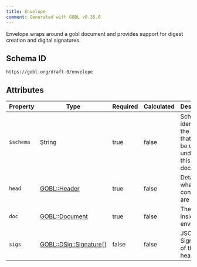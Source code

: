 ```yaml
---
title: Envelope
comment: Generated with GOBL v0.35.0
---
```


Envelope wraps around a gobl document and provides support for digest creation and digital signatures.

## Schema ID

`https://gobl.org/draft-0/envelope`

## Attributes

| Property  | Type                                               | Required | Calculated | Description                                                                  |
|-----------|----------------------------------------------------|----------|------------|------------------------------------------------------------------------------|
| `$schema` | String                                             | true     | false      | Schema identifies the schema that should be used to understand this document |
| `head`    | [GOBL::Header](/draft-0/header)                    | true     | false      | Details on what the contents are                                             |
| `doc`     | [GOBL::Document](/draft-0/document)                | true     | false      | The data inside the envelope                                                 |
| `sigs`    | [GOBL::DSig::Signature](/draft-0/dsig/signature)[] | false    | false      | JSON Web Signatures of the header                                            |

